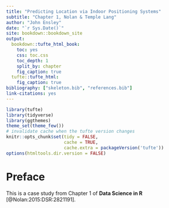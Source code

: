 ```yaml
---
title: "Predicting Location via Indoor Positioning Systems"
subtitle: "Chapter 1, Nolan & Temple Lang"
author: "John Ensley"
date: "`r Sys.Date()`"
site: bookdown::bookdown_site
output:
  bookdown::tufte_html_book:
    toc: yes
    css: toc.css
    toc_depth: 1
    split_by: chapter
    fig_caption: true
  tufte::tufte_html:
    fig_caption: true
bibliography: ["skeleton.bib", "references.bib"]
link-citations: yes
---
```


```r
library(tufte)
library(tidyverse)
library(ggthemes)
theme_set(theme_few())
# invalidate cache when the tufte version changes
knitr::opts_chunk$set(tidy = FALSE,
                      cache = TRUE,
                      cache.extra = packageVersion('tufte'))
options(htmltools.dir.version = FALSE)
```

# Preface {-}

This is a case study from Chapter 1 of __Data Science in R__ [@Nolan:2015:DSR:2821191]. 
